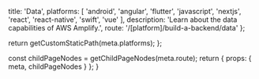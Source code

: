 
  title: 'Data',
  platforms: [
    'android',
    'angular',
    'flutter',
    'javascript',
    'nextjs',
    'react',
    'react-native',
    'swift',
    'vue'
  ],
description: 'Learn about the data capabilities of AWS Amplify.',
  route: '/[platform]/build-a-backend/data'
};

  return getCustomStaticPath(meta.platforms);
};

  const childPageNodes = getChildPageNodes(meta.route);
  return {
    props: {
      meta,
      childPageNodes
    }
  };
}

<Overview childPageNodes={props.childPageNodes} />
